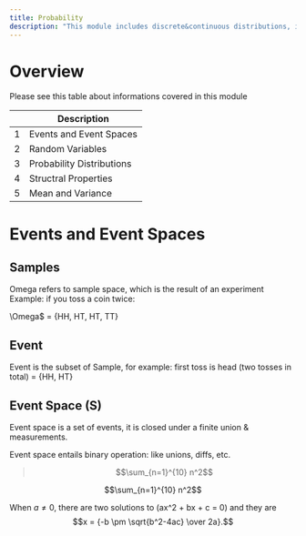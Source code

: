 ```yaml
---
title: Probability 
description: "This module includes discrete&continuous distributions, independence & conditioning, bayes rule, expectation & variance, law of large number, and central limit theorem"
---
```


# Overview
Please see this table about informations covered in this module

|        | Description                                                               |
| ------ | ------------------------------------------------------------------------- |
|  1     | Events and Event Spaces                                                   |
|  2     | Random Variables                                                          |
|  3     | Probability Distributions                                                 |
|  4     | Structral Properties                                                      |
|  5     | Mean and Variance                                                         |

# Events and Event Spaces

## Samples

Omega refers to sample space, which is the result of an experiment
Example: if you toss a coin twice:

\Omega$ = {HH, HT, HT, TT}

## Event

Event is the subset of Sample, for example: first toss is head (two tosses in total) = {HH, HT}

## Event Space (S)

Event space is a set of events, it is closed under a finite union & measurements.

Event space entails binary operation: like unions, diffs, etc.

> $$\sum_{n=1}^{10} n^2$$

$$\sum_{n=1}^{10} n^2$$

When $a \ne 0$, there are two solutions to \(ax^2 + bx + c = 0\) and they are
$$x = {-b \pm \sqrt{b^2-4ac} \over 2a}.$$